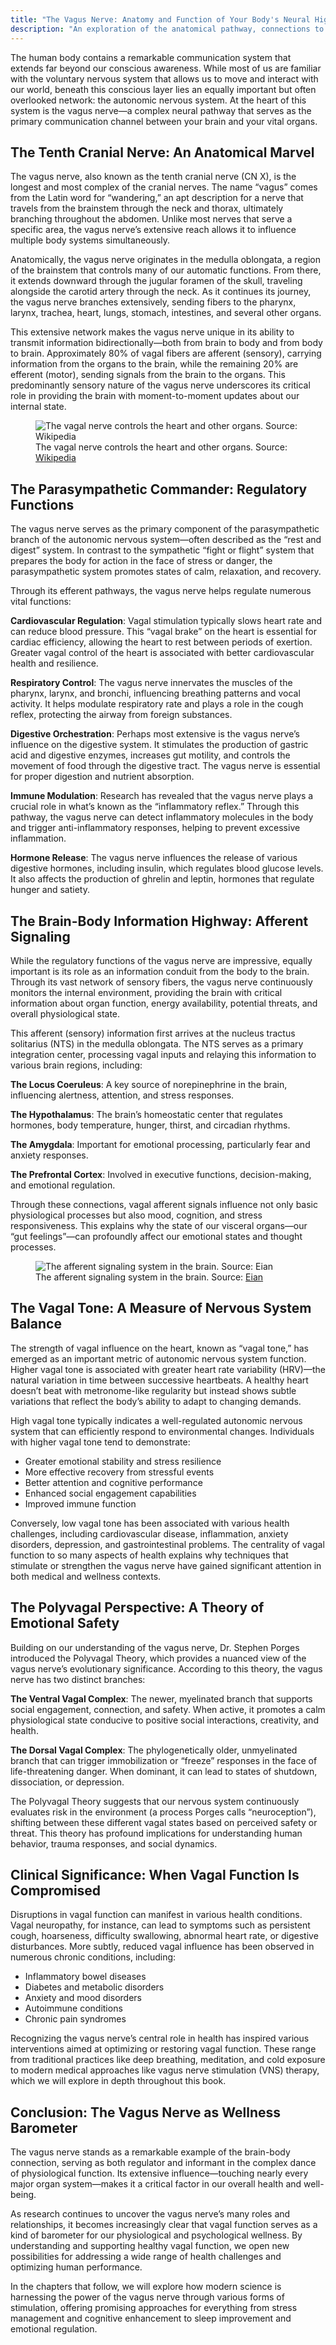 ```yaml
---
title: "The Vagus Nerve: Anatomy and Function of Your Body's Neural Highway"
description: "An exploration of the anatomical pathway, connections to vital organs, and role of the vagus nerve in regulating autonomic function."
---
```



The human body contains a remarkable communication system that extends far beyond our conscious awareness. While most of us are familiar with the voluntary nervous system that allows us to move and interact with our world, beneath this conscious layer lies an equally important but often overlooked network: the autonomic nervous system. At the heart of this system is the vagus nerve—a complex neural pathway that serves as the primary communication channel between your brain and your vital organs.

## The Tenth Cranial Nerve: An Anatomical Marvel

The vagus nerve, also known as the tenth cranial nerve (CN X), is the longest and most complex of the cranial nerves. The name "vagus" comes from the Latin word for "wandering," an apt description for a nerve that travels from the brainstem through the neck and thorax, ultimately branching throughout the abdomen. Unlike most nerves that serve a specific area, the vagus nerve's extensive reach allows it to influence multiple body systems simultaneously.

Anatomically, the vagus nerve originates in the medulla oblongata, a region of the brainstem that controls many of our automatic functions. From there, it extends downward through the jugular foramen of the skull, traveling alongside the carotid artery through the neck. As it continues its journey, the vagus nerve branches extensively, sending fibers to the pharynx, larynx, trachea, heart, lungs, stomach, intestines, and several other organs.

This extensive network makes the vagus nerve unique in its ability to transmit information bidirectionally—both from brain to body and from body to brain. Approximately 80% of vagal fibers are afferent (sensory), carrying information from the organs to the brain, while the remaining 20% are efferent (motor), sending signals from the brain to the organs. This predominantly sensory nature of the vagus nerve underscores its critical role in providing the brain with moment-to-moment updates about our internal state.

![The vagal nerve controls the heart and other organs. Source: [Wikipedia](https://commons.wikimedia.org/wiki/File:2032_Automatic_Innervation.jpg)](_resources/images/2032_Automatic_Innervation.jpg)

## The Parasympathetic Commander: Regulatory Functions

The vagus nerve serves as the primary component of the parasympathetic branch of the autonomic nervous system—often described as the "rest and digest" system. In contrast to the sympathetic "fight or flight" system that prepares the body for action in the face of stress or danger, the parasympathetic system promotes states of calm, relaxation, and recovery.

Through its efferent pathways, the vagus nerve helps regulate numerous vital functions:

**Cardiovascular Regulation**: Vagal stimulation typically slows heart rate and can reduce blood pressure. This "vagal brake" on the heart is essential for cardiac efficiency, allowing the heart to rest between periods of exertion. Greater vagal control of the heart is associated with better cardiovascular health and resilience.

**Respiratory Control**: The vagus nerve innervates the muscles of the pharynx, larynx, and bronchi, influencing breathing patterns and vocal activity. It helps modulate respiratory rate and plays a role in the cough reflex, protecting the airway from foreign substances.

**Digestive Orchestration**: Perhaps most extensive is the vagus nerve's influence on the digestive system. It stimulates the production of gastric acid and digestive enzymes, increases gut motility, and controls the movement of food through the digestive tract. The vagus nerve is essential for proper digestion and nutrient absorption.

**Immune Modulation**: Research has revealed that the vagus nerve plays a crucial role in what's known as the "inflammatory reflex." Through this pathway, the vagus nerve can detect inflammatory molecules in the body and trigger anti-inflammatory responses, helping to prevent excessive inflammation.

**Hormone Release**: The vagus nerve influences the release of various digestive hormones, including insulin, which regulates blood glucose levels. It also affects the production of ghrelin and leptin, hormones that regulate hunger and satiety.

## The Brain-Body Information Highway: Afferent Signaling

While the regulatory functions of the vagus nerve are impressive, equally important is its role as an information conduit from the body to the brain. Through its vast network of sensory fibers, the vagus nerve continuously monitors the internal environment, providing the brain with critical information about organ function, energy availability, potential threats, and overall physiological state.

This afferent (sensory) information first arrives at the nucleus tractus solitarius (NTS) in the medulla oblongata. The NTS serves as a primary integration center, processing vagal inputs and relaying this information to various brain regions, including:

**The Locus Coeruleus**: A key source of norepinephrine in the brain, influencing alertness, attention, and stress responses.

**The Hypothalamus**: The brain's homeostatic center that regulates hormones, body temperature, hunger, thirst, and circadian rhythms.

**The Amygdala**: Important for emotional processing, particularly fear and anxiety responses.

**The Prefrontal Cortex**: Involved in executive functions, decision-making, and emotional regulation.

Through these connections, vagal afferent signals influence not only basic physiological processes but also mood, cognition, and stress responsiveness. This explains why the state of our visceral organs—our "gut feelings"—can profoundly affect our emotional states and thought processes.

![The afferent signaling system in the brain. Source: [Eian](https://www.flickr.com/photos/eian/210971272)](_resources/images/eian-brain-diagram-210971272_c45fc42276_b.jpg)

## The Vagal Tone: A Measure of Nervous System Balance

The strength of vagal influence on the heart, known as "vagal tone," has emerged as an important metric of autonomic nervous system function. Higher vagal tone is associated with greater heart rate variability (HRV)—the natural variation in time between successive heartbeats. A healthy heart doesn't beat with metronome-like regularity but instead shows subtle variations that reflect the body's ability to adapt to changing demands.

High vagal tone typically indicates a well-regulated autonomic nervous system that can efficiently respond to environmental changes. Individuals with higher vagal tone tend to demonstrate:

- Greater emotional stability and stress resilience
- More effective recovery from stressful events
- Better attention and cognitive performance
- Enhanced social engagement capabilities
- Improved immune function

Conversely, low vagal tone has been associated with various health challenges, including cardiovascular disease, inflammation, anxiety disorders, depression, and gastrointestinal problems. The centrality of vagal function to so many aspects of health explains why techniques that stimulate or strengthen the vagus nerve have gained significant attention in both medical and wellness contexts.

## The Polyvagal Perspective: A Theory of Emotional Safety

Building on our understanding of the vagus nerve, Dr. Stephen Porges introduced the Polyvagal Theory, which provides a nuanced view of the vagus nerve's evolutionary significance. According to this theory, the vagus nerve has two distinct branches:

**The Ventral Vagal Complex**: The newer, myelinated branch that supports social engagement, connection, and safety. When active, it promotes a calm physiological state conducive to positive social interactions, creativity, and health.

**The Dorsal Vagal Complex**: The phylogenetically older, unmyelinated branch that can trigger immobilization or "freeze" responses in the face of life-threatening danger. When dominant, it can lead to states of shutdown, dissociation, or depression.

The Polyvagal Theory suggests that our nervous system continuously evaluates risk in the environment (a process Porges calls "neuroception"), shifting between these different vagal states based on perceived safety or threat. This theory has profound implications for understanding human behavior, trauma responses, and social dynamics.

## Clinical Significance: When Vagal Function Is Compromised

Disruptions in vagal function can manifest in various health conditions. Vagal neuropathy, for instance, can lead to symptoms such as persistent cough, hoarseness, difficulty swallowing, abnormal heart rate, or digestive disturbances. More subtly, reduced vagal influence has been observed in numerous chronic conditions, including:

- Inflammatory bowel diseases
- Diabetes and metabolic disorders
- Anxiety and mood disorders
- Autoimmune conditions
- Chronic pain syndromes

Recognizing the vagus nerve's central role in health has inspired various interventions aimed at optimizing or restoring vagal function. These range from traditional practices like deep breathing, meditation, and cold exposure to modern medical approaches like vagus nerve stimulation (VNS) therapy, which we will explore in depth throughout this book.

## Conclusion: The Vagus Nerve as Wellness Barometer

The vagus nerve stands as a remarkable example of the brain-body connection, serving as both regulator and informant in the complex dance of physiological function. Its extensive influence—touching nearly every major organ system—makes it a critical factor in our overall health and well-being.

As research continues to uncover the vagus nerve's many roles and relationships, it becomes increasingly clear that vagal function serves as a kind of barometer for our physiological and psychological wellness. By understanding and supporting healthy vagal function, we open new possibilities for addressing a wide range of health challenges and optimizing human performance.

In the chapters that follow, we will explore how modern science is harnessing the power of the vagus nerve through various forms of stimulation, offering promising approaches for everything from stress management and cognitive enhancement to sleep improvement and emotional regulation.
